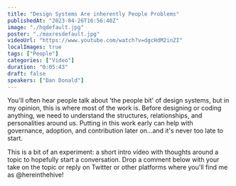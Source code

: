 ```yaml
---
title: "Design Systems Are inherently People Problems"
publishedAt: "2023-04-26T16:56:40Z"
image: "./hqdefault.jpg"
poster: "./maxresdefault.jpg"
videoUrl: "https://www.youtube.com/watch?v=dgcHdM2inZI"
localImages: true
tags: ["People"]
categories: ["Video"]
duration: "0:05:43"
draft: false
speakers: ["Dan Donald"]
---
```


You'll often hear people talk about 'the people bit' of design systems, but in my opinion, this is where most of the work is. Before designing or coding anything, we need to understand the structures, relationships, and personalities around us. Putting in this work early can help with governance, adoption, and contribution later on...and it's never too late to start.

This is a bit of an experiment: a short intro video with thoughts around a topic to hopefully start a conversation. Drop a comment below with your take on the topic or reply on Twitter or other platforms where you'll find me as @hereinthehive!
